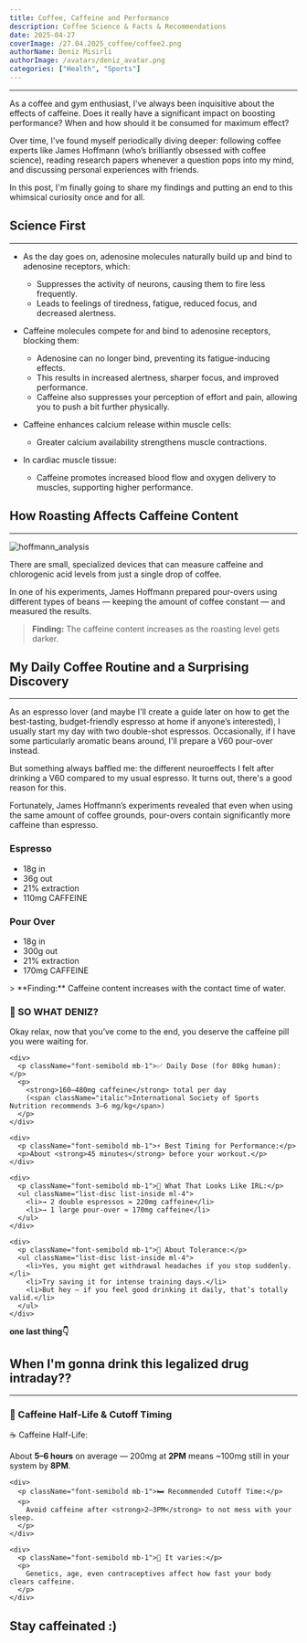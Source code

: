 ```yaml
---
title: Coffee, Caffeine and Performance
description: Coffee Science & Facts & Recommendations
date: 2025-04-27
coverImage: /27.04.2025_coffee/coffee2.png
authorName: Deniz Misirli
authorImage: /avatars/deniz_avatar.png
categories: ["Health", "Sports"]
---
```


---

As a coffee and gym enthusiast, I've always been inquisitive about the effects of caffeine. Does it really have a significant impact on boosting performance? When and how should it be consumed for maximum effect?

Over time, I've found myself periodically diving deeper: following coffee experts like James Hoffmann (who’s brilliantly obsessed with coffee science), reading research papers whenever a question pops into my mind, and discussing personal experiences with friends.

In this post, I'm finally going to share my findings and putting an end to this whimsical curiosity once and for all.

## Science First

---

- As the day goes on, adenosine molecules naturally build up and bind to adenosine receptors, which:

  - Suppresses the activity of neurons, causing them to fire less frequently.
  - Leads to feelings of tiredness, fatigue, reduced focus, and decreased alertness.

- Caffeine molecules compete for and bind to adenosine receptors, blocking them:

  - Adenosine can no longer bind, preventing its fatigue-inducing effects.
  - This results in increased alertness, sharper focus, and improved performance.
  - Caffeine also suppresses your perception of effort and pain, allowing you to push a bit further physically.

- Caffeine enhances calcium release within muscle cells:

  - Greater calcium availability strengthens muscle contractions.

- In cardiac muscle tissue:
  - Caffeine promotes increased blood flow and oxygen delivery to muscles, supporting higher performance.

## How Roasting Affects Caffeine Content

---

![hoffmann_analysis](/27.04.2025_coffee/hoffmann.png)

There are small, specialized devices that can measure caffeine and chlorogenic acid levels from just a single drop of coffee.

In one of his experiments, James Hoffmann prepared pour-overs using different types of beans — keeping the amount of coffee constant — and measured the results.

> **Finding:** The caffeine content increases as the roasting level gets darker.

## My Daily Coffee Routine and a Surprising Discovery

<hr className="my-6 border-gray-600" />

As an espresso lover (and maybe I'll create a guide later on how to get the best-tasting, budget-friendly espresso at home if anyone’s interested), I usually start my day with two double-shot espressos. Occasionally, if I have some particularly aromatic beans around, I'll prepare a V60 pour-over instead.

But something always baffled me: the different neuroeffects I felt after drinking a V60 compared to my usual espresso. It turns out, there's a good reason for this.

Fortunately, James Hoffmann’s experiments revealed that even when using the same amount of coffee grounds, pour-overs contain significantly more caffeine than espresso.

<div className="flex justify-around gap-8 flex-wrap">
  <div>
    <h3 className="text-purple-500 font-bold text-xl mb-4">Espresso</h3>
    <ul className="list-disc list-inside space-y-2">
      <li>18g in</li>
      <li>36g out</li>
      <li>21% extraction</li>
      <li>110mg CAFFEINE</li>
    </ul>
  </div>

  <div>
    <h3 className="text-purple-500 font-bold text-xl mb-4">Pour Over</h3>
    <ul className="list-disc list-inside space-y-2">
      <li>18g in</li>
      <li>300g out</li>
      <li>21% extraction</li>
      <li>170mg CAFFEINE</li>
    </ul>
  </div>
</div>
> **Finding:** Caffeine content increases with the contact time of water.

<div className="bg-[#1a1a1a] border border-purple-600 rounded-2xl p-8 mb-16">
  <h3 className="text-xl font-semibold text-purple-400 mb-6">
    🧠 SO WHAT DENIZ?
  </h3>

  <div className="space-y-6 text-lg text-gray-200 leading-loose">
    <p>
      Okay relax, now that you’ve come to the end, you deserve the caffeine pill you were waiting for.
    </p>

    <div>
      <p className="font-semibold mb-1">✅ Daily Dose (for 80kg human):</p>
      <p>
        <strong>160–480mg caffeine</strong> total per day
        (<span className="italic">International Society of Sports Nutrition recommends 3–6 mg/kg</span>)
      </p>
    </div>

    <div>
      <p className="font-semibold mb-1">⚡ Best Timing for Performance:</p>
      <p>About <strong>45 minutes</strong> before your workout.</p>
    </div>

    <div>
      <p className="font-semibold mb-1">🥤 What That Looks Like IRL:</p>
      <ul className="list-disc list-inside ml-4">
        <li>→ 2 double espressos ≈ 220mg caffeine</li>
        <li>→ 1 large pour-over ≈ 170mg caffeine</li>
      </ul>
    </div>

    <div>
      <p className="font-semibold mb-1">🧠 About Tolerance:</p>
      <ul className="list-disc list-inside ml-4">
        <li>Yes, you might get withdrawal headaches if you stop suddenly.</li>
        <li>Try saving it for intense training days.</li>
        <li>But hey — if you feel good drinking it daily, that’s totally valid.</li>
      </ul>
    </div>

  </div>
</div>

**one last thing👇**

## When I'm gonna drink this legalized drug intraday??

---

<div className="bg-[#1a1a1a] border border-purple-600 rounded-2xl p-8 mb-16">
  <h3 className="text-xl font-semibold text-purple-400 mb-6">
    🧠 Caffeine Half-Life & Cutoff Timing
  </h3>

  <div className="space-y-6 text-lg text-gray-200 leading-loose">
    <div>
      <p className="font-semibold mb-1">☕ Caffeine Half-Life:</p>
      <p>
        About <strong>5–6 hours</strong> on average — 200mg at <strong>2PM</strong> means ~100mg still in your system by <strong>8PM</strong>.
      </p>
    </div>

    <div>
      <p className="font-semibold mb-1">🛏️ Recommended Cutoff Time:</p>
      <p>
        Avoid caffeine after <strong>2–3PM</strong> to not mess with your sleep.
      </p>
    </div>

    <div>
      <p className="font-semibold mb-1">🧬 It varies:</p>
      <p>
        Genetics, age, even contraceptives affect how fast your body clears caffeine.
      </p>
    </div>

  </div>
</div>

## Stay caffeinated :)
